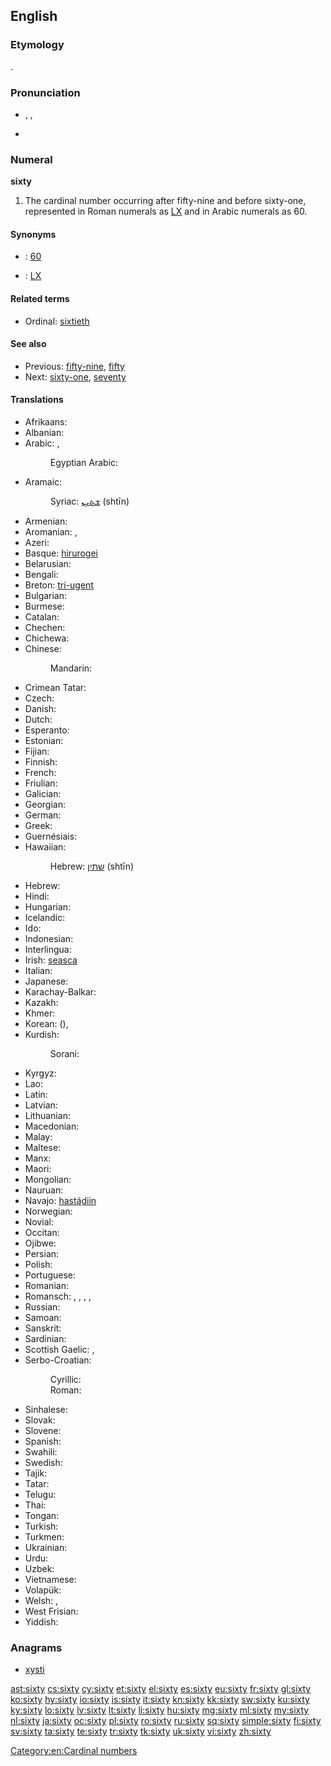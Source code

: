 ==English==

===Etymology===
{{etyl|ang}} {{term|sixtig|sixtiġ|lang=ang|sc=Latinx}}.

===Pronunciation===
* {{enPR|sĭks'tē}}, {{IPA|/ˈsɪksti/}}, {{X-SAMPA|/"sIksti/}}
* {{audio|en-us-sixty.ogg|Audio (US)}}

===Numeral===
'''sixty'''

# The cardinal number occurring after fifty-nine and before sixty-one, represented in Roman numerals as [[LX]] and in Arabic numerals as 60.

====Synonyms====
* {{w|Arabic numerals}}: [[60]]
* {{w|Roman numerals}}: [[LX]]

====Related terms====
* Ordinal: [[sixtieth]]

====See also====
* Previous: [[fifty-nine]], [[fifty]]
* Next: [[sixty-one]], [[seventy]]

====Translations====
{{trans-top|cardinal number}}
* Afrikaans: {{t-|af|sestig}}
* Albanian: {{t-|sq|gjashtëdhjetë}}
* Arabic: {{t-|ar|ستين|tr=sittīn|alt=سِتِّينَ|sc=Arab}}, {{qualifier|only nominative, formal}} {{t-|ar|ستون|tr=sittūn|alt=سِتُّونَ|sc=Arab}}
*: Egyptian Arabic: {{tø|arz|ستين|tr=sittīn|sc=Arab}}
* Aramaic:
*: Syriac: [[ܫܬܝܢ]] (shtīn) {{c}}
* Armenian: {{t-|hy|վաթսուն|tr=vat'sun}}
* Aromanian: {{t-|rup|shaidzãts}}, {{t-|rup|shaidzãtsi}}
* Azeri: {{t+|az|altmış}}
* Basque: [[hirurogei]]
* Belarusian: {{t-|be|шэсцьдзесят|tr=šescʹdzesját|sc=Cyrl}}
* Bengali: {{t+|bn|ষাট|tr=shaţ|sc=Beng}}
* Breton: [[tri-ugent]]
* Bulgarian: {{t-|bg|шестдесет|tr=šestdeset|sc=Cyrl}}
* Burmese: {{t-|my|ခြောက်ဆယ်|tr=chaukhsè|sc=Mymr}}
* Catalan: {{t+|ca|seixanta}}
* Chechen: {{tø|ce|кхузткъа|tr=quztqha}}
* Chichewa: {{tø|ny|makumi asanu n'limodzi}}
* Chinese:
*: Mandarin: {{t|cmn|六十|tr=liùshí|sc=Hani}}
* Crimean Tatar: {{tø|crh|altmış}}
* Czech: {{t+|cs|šedesát}}
* Danish: {{t+|da|tres}}
* Dutch: {{t+|nl|zestig|f}}
* Esperanto: {{t-|eo|sesdek}}
* Estonian: {{t-|et|kuuskümmend}}
* Fijian: {{t-|fj|ono saga vulu}}
* Finnish: {{t-|fi|kuusikymmentä}}
* French: {{t+|fr|soixante|m}}
* Friulian: {{tø|fur|sessante}}
* Galician: {{t+|gl|sesenta}}
* Georgian: {{t-|ka|სამოთსი|tr=samot'si|sc=Geor}}
* German: {{t+|de|sechzig|f}}
* Greek: {{t+|el|εξήντα|tr=exínda|sc=Grek}}
* Guernésiais: {{tø|roa-grn|sessànte}}
* Hawaiian: {{tø|haw|kanaono}}
*: Hebrew: [[שתין]] (shtīn) {{c}}
* Hebrew: {{t-|he|שישים|m|f|tr=shishím|alt=שִׁשִּׁים|sc=Hebr}}
* Hindi: {{t+|hi|साठ|tr=sāṭh|sc=Deva}}
* Hungarian: {{t+|hu|hatvan}}
* Icelandic: {{t+|is|sextíu}}
* Ido: {{t+|io|sisadek}}
* Indonesian: {{t+|id|enam puluh}}
* Interlingua: {{t-|ia|sexanta}}
* Irish: [[seasca]]
* Italian: {{t+|it|sessanta}}
* Japanese: {{t+|ja|六十|tr=ろくじゅう, rokujū, むそ, muso|sc=Jpan}}
* Karachay-Balkar: {{tø|krc|алтмыш|tr=altmış|sc=Cyrl}}
* Kazakh: {{t|kk|алпыс|tr=alpıs|sc=Cyrl}}
* Khmer: {{t+|km|ហុកសិប|tr=hok səp|sc=Khmr}}
* Korean: {{t+|ko|육십|tr=yuksip|sc=Kore}} ({{t+|ko|六十|sc=Kore}}), {{t+|ko|예순|tr=yesun|sc=Kore}}
* Kurdish:
*: Sorani: {{t|ku|شه‌ست}}
{{trans-mid}}
* Kyrgyz: {{t+|ky|алтымыш|tr=altımış|sc=Cyrl}}
* Lao: {{t-|lo|ຫົກສິບ|tr=hók síp|sc=Laoo}}
* Latin: {{t-|la|sexaginta}}
* Latvian: {{t+|lv|sešdesmit}}
* Lithuanian: {{t+|lt|šešiasdešimt}}
* Macedonian: {{t-|mk|шеесет|tr=šéeset}}
* Malay: {{t-|ms|enam puluh}}
* Maltese: {{t-|mt|sittin}}
* Manx: {{t-|gv|tree feed}}
* Maori: {{t+|mi|ono tekau}}
* Mongolian: {{t-|mn|жар|tr=žar|sc=Cyrl}}
* Nauruan: {{t-|na|añama|sc=Knda}}
* Navajo: [[hastą́diin]]
* Norwegian: {{t+|no|seksti}}
* Novial: {{tø|nov|sixanti}}
* Occitan: {{t+|oc|seissanta}}
* Ojibwe: {{tø|oj|ningodwaasimidana}}
* Persian: {{t+|fa|شصت|tr=šast}}
* Polish: {{t+|pl|sześćdziesiąt}}
* Portuguese: {{t+|pt|sessenta}}
* Romanian: {{t+|ro|șaizeci}}
* Romansch: {{t-|rm|sessanta}}, {{t-|rm|sissonta}}, {{t-|rm|sissànta}}, {{t-|rm|sesaunta}}, {{t-|rm|sesanta}}
* Russian: {{t+|ru|шестьдесят|tr=šestʹdesját|sc=Cyrl}}
* Samoan: {{t-|sm|onogafulu}}
* Sanskrit: {{t-|sa|षष्टि|tr=ṣaṣṭi}}
* Sardinian: {{t-|sc|sessanta}}
* Scottish Gaelic: {{qualifier|old system}} {{t-|gd|trì}} {{t-|gd|fichead}}, {{qualifier|new system}} {{t-|gd|seasgad}}
* Serbo-Croatian:
*: Cyrillic: {{t-|sh|шездесет}}
*: Roman: {{t-|sh|šezdeset}}
* Sinhalese: {{t-|si|හැට|tr=hata|sc=Sinh}}
* Slovak: {{t-|sk|šesťdesiat}}
* Slovene: {{t+|sl|šestdeset}}
* Spanish: {{t+|es|sesenta}}
* Swahili: {{t+|sw|sitini}}
* Swedish: {{t+|sv|sextio}}
* Tajik: {{t-|tg|шаст|tr=šast|sc=Cyrl}}
* Tatar: {{t+|tt|алтмыш|tr=altmış|sc=Cyrl}}
* Telugu: {{t+|te|అరవై|tr=aravai}}
* Thai: {{t-|th|หกสิบ|tr=hòk sìp|sc=Thai}}
* Tongan: {{t-|to|onongofulu}}
* Turkish: {{t+|tr|altmış}}
* Turkmen: {{t+|tk|altmyş}}
* Ukrainian: {{t-|uk|шiстьдесят|tr=šistʹdesját|sc=Cyrl}}
* Urdu: {{t-|ur|ساٹھ|tr=sāṭh|sc=ur-Arab}}
* Uzbek: {{t-|uz|oltmish}}
* Vietnamese: {{t+|vi|sáu mươi}}
* Volapük: {{t+|vo|mäldeg}}
* Welsh: {{t+|cy|trigain}} {{qualifier|vigesimal, traditional}}, {{t-|cy|chwe' deg}} {{qualifier|decimal}}
* West Frisian: {{t-|fy|sechstich}}
* Yiddish: {{t-|yi|זעכציק|tr=zekhtsik|sc=Hebr}}
{{trans-bottom}}

===Anagrams===
* [[xysti#English|xysti]]

[[Category:en:Cardinal numbers]]

[[ast:sixty]]
[[cs:sixty]]
[[cy:sixty]]
[[et:sixty]]
[[el:sixty]]
[[es:sixty]]
[[eu:sixty]]
[[fr:sixty]]
[[gl:sixty]]
[[ko:sixty]]
[[hy:sixty]]
[[io:sixty]]
[[is:sixty]]
[[it:sixty]]
[[kn:sixty]]
[[kk:sixty]]
[[sw:sixty]]
[[ku:sixty]]
[[ky:sixty]]
[[lo:sixty]]
[[lv:sixty]]
[[lt:sixty]]
[[li:sixty]]
[[hu:sixty]]
[[mg:sixty]]
[[ml:sixty]]
[[my:sixty]]
[[nl:sixty]]
[[ja:sixty]]
[[oc:sixty]]
[[pl:sixty]]
[[ro:sixty]]
[[ru:sixty]]
[[sq:sixty]]
[[simple:sixty]]
[[fi:sixty]]
[[sv:sixty]]
[[ta:sixty]]
[[te:sixty]]
[[tr:sixty]]
[[tk:sixty]]
[[uk:sixty]]
[[vi:sixty]]
[[zh:sixty]]